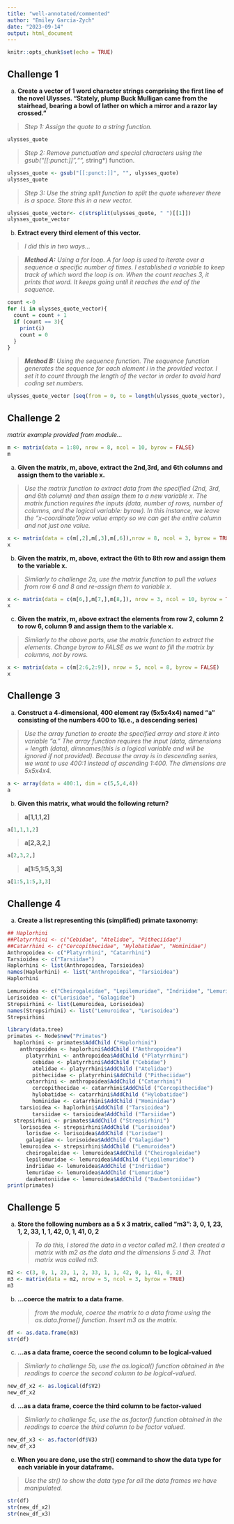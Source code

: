 ```yaml
---
title: "well-annotated/commented"
author: "Emiley Garcia-Zych"
date: "2023-09-14"
output: html_document
---
```


```r
knitr::opts_chunk$set(echo = TRUE)
```

## Challenge 1

a)  **Create a vector of 1 word character strings comprising the first line of the novel Ulysses. "Stately, plump Buck Mulligan came from the stairhead, bearing a bowl of lather on which a mirror and a razor lay crossed."**

> *Step 1: Assign the quote to a string function.*

```r
ulysses_quote
```

> *Step 2: Remove punctuation and special characters using the gsub("[[:punct:]]","",* string\*) function.

```r
ulysses_quote <- gsub("[[:punct:]]", "", ulysses_quote)
ulysses_quote
```

> *Step 3: Use the string split function to split the quote wherever there is a space. Store this in a new vector.*

```r
ulysses_quote_vector<- c(strsplit(ulysses_quote, " ")[[1]])
ulysses_quote_vector
```

b)  **Extract every third element of this vector.**

> *I did this in two ways...*

> ***Method A:** Using a for loop.* *A for loop is used to iterate over a sequence a specific number of times. I established a variable to keep track of which word the loop is on. When the count reaches 3, it prints that word. It keeps going until it reaches the end of the sequence.*

```r
count <-0
for (i in ulysses_quote_vector){
  count = count + 1
  if (count == 3){
    print(i)
    count = 0
  }
}

```

> ***Method B:** Using the sequence function.* *The sequence function generates the sequence for each element i in the provided vector. I set it to count through the length of the vector in order to avoid hard coding set numbers.*

```r
ulysses_quote_vector [seq(from = 0, to = length(ulysses_quote_vector), by = 3)]

```

## Challenge 2

*matrix example provided from module...*

```r
m <- matrix(data = 1:80, nrow = 8, ncol = 10, byrow = FALSE)
m
```

a)  **Given the matrix, m, above, extract the 2nd,3rd, and 6th columns and assign them to the variable x.**

> *Use the matrix function to extract data from the specified (2nd, 3rd, and 6th column) and then assign them to a new variable x. The matrix function requires the inputs (data, number of rows, number of columns, and the logical variable: byrow). In this instance, we leave the "x-coordinate"/row value empty so we can get the entire column and not just one value.*

```r
x <- matrix(data = c(m[,2],m[,3],m[,6]),nrow = 8, ncol = 3, byrow = TRUE)
x
```

b)  **Given the matrix, m, above, extract the 6th to 8th row and assign them to the variable x.**

> *Similarly to challenge 2a, use the matrix function to pull the values from row 6 and 8 and re-assign them to variable x.*

```r
x <- matrix(data = c(m[6,],m[7,],m[8,]), nrow = 3, ncol = 10, byrow = TRUE)
x
```

c)  **Given the matrix, m, above extract the elements from row 2, column 2 to row 6, column 9 and assign them to the variable x.**

> *Similarly to the above parts, use the matrix function to extract the elements. Change byrow to FALSE as we want to fill the matrix by columns, not by rows.*

```r
x <- matrix(data = c(m[2:6,2:9]), nrow = 5, ncol = 8, byrow = FALSE)
x
```

## Challenge 3

a)  **Construct a 4-dimensional, 400 element ray (5x5x4x4) named "a" consisting of the numbers 400 to 1(i.e., a descending series)**

> *Use the array function to create the specified array and store it into variable "a." The array function requires the input (data, dimensions = length (data), dimnames(this is a logical variable and will be ignored if not provided). Because the array is in descending series, we want to use 400:1 instead of ascending 1:400. The dimensions are 5x5x4x4.*

```r
a <- array(data = 400:1, dim = c(5,5,4,4))
a
```

b)  **Given this matrix, what would the following return?**

> **a[1,1,1,2]**

```r
a[1,1,1,2]
```

> **a[2,3,2,]**

```r
a[2,3,2,]
```

> **a[1:5,1:5,3,3]**

```r
a[1:5,1:5,3,3]
```

## Challenge 4

a)  **Create a list representing this (simplified) primate taxonomy:**

```r
## Haplorhini 
##Platyrrhini <- c("Cebidae", "Atelidae", "Pitheciidae")
##Catarrhini <- c("Cercopithecidae", "Hylobatidae", "Hominidae")
Anthropoidea <- c("Platyrrhini", "Catarrhini")
Tarsioidea <- c("Tarsiidae")
Haplorhini <- list(Anthropoidea, Tarsioidea)
names(Haplorhini) <- list("Anthropoidea", "Tarsioidea")
Haplorhini

Lemuroidea <- c("Cheirogaleidae", "Lepilemuridae", "Indriidae", "Lemuridae", "Daubentoniidae")
Lorisoidea <- c("Lorisidae", "Galagidae")
Strepsirhini <- list(Lemuroidea, Lorisoidea)
names(Strepsirhini) <- list("Lemuroidea", "Lorisoidea")
Strepsirhini
```

```r
library(data.tree)
primates <- Node$new("Primates")
  haplorhini <- primates$AddChild ("Haplorhini")
    anthropoidea <- haplorhini$AddChild ("Anthropoidea")
      platyrrhini <- anthropoidea$AddChild ("Platyrrhini")
        cebidae <- platyrrhini$AddChild ("Cebidae")
        atelidae <- platyrrhini$AddChild ("Atelidae")
        pitheciidae <- platyrrhini$AddChild ("Pitheciidae")
      catarrhini <- anthropoidea$AddChild ("Catarrhini")
        cercopithecidae <- catarrhini$AddChild ("Cercopithecidae")
        hylobatidae <- catarrhini$AddChild ("Hylobatidae")
        hominidae <- catarrhini$AddChild ("Hominidae")
    tarsioidea <- haplorhini$AddChild ("Tarsioidea")
        tarsiidae <- tarsioidea$AddChild ("Tarsiidae")
  strepsirhini <- primates$AddChild ("Strepsirhini")
    lorisoidea <- strepsirhini$AddChild ("Lorisoidea")
      lorisdae <- lorisoidea$AddChild ("Lorisdae")
      galagidae <- lorisoidea$AddChild ("Galagidae")
    lemuroidea <- strepsirhini$AddChild ("Lemuroidea")
      cheirogaleidae <- lemuroidea$AddChild ("Cheirogaleidae")
      lepilemuridae <- lemuroidea$AddChild ("Lepilemuridae")
      indriidae <- lemuroidea$AddChild ("Indriidae")
      lemuridae <- lemuroidea$AddChild ("Lemuridae")
      daubentoniidae <- lemuroidea$AddChild ("Daubentoniidae")
print(primates)
```

## Challenge 5

a)  **Store the following numbers as a 5 x 3 matrix, called "m3": 3, 0, 1, 23, 1, 2, 33, 1, 1, 42, 0, 1, 41, 0, 2**

    > *To do this, I stored the data in a vector called m2. I then created a matrix with m2 as the data and the dimensions 5 and 3. That matrix was called m3.*

```r
m2 <- c(3, 0, 1, 23, 1, 2, 33, 1, 1, 42, 0, 1, 41, 0, 2)
m3 <- matrix(data = m2, nrow = 5, ncol = 3, byrow = TRUE)
m3
```

b)  **...coerce the matrix to a data frame.**

    > *from the module, coerce the matrix to a data frame using the as.data.frame() function. Insert m3 as the matrix.*

```r
df <- as.data.frame(m3)
str(df)
```

c)  **...as a data frame, coerce the second column to be logical-valued**

> *Similarly to challenge 5b, use the as.logical() function obtained in the readings to coerce the second column to be logical-valued.*

```r
new_df_x2 <- as.logical(df$V2)
new_df_x2
```

d)  **...as a data frame, coerce the third column to be factor-valued**

> *Similarly to challenge 5c, use the as.factor() function obtained in the readings to coerce the third column to be factor valued.*

```r
new_df_x3 <- as.factor(df$V3)
new_df_x3
```

e)  **When you are done, use the str() command to show the data type for each variable in your dataframe.**

> *Use the str() to show the data type for all the data frames we have manipulated.*

```r
str(df)
str(new_df_x2)
str(new_df_x3)
```
